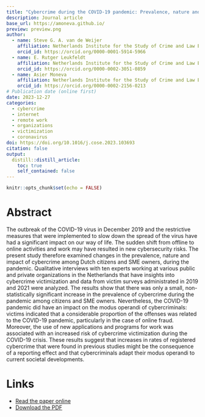 ```yaml
---
title: "Cybercrime during the COVID-19 pandemic: Prevalence, nature and impact of cybercrime for citizens and SME owners in the Netherlands"
description: Journal article
base_url: https://amoneva.github.io/
preview: preview.png
author:
  - name: Steve G. A. van de Weijer
    affiliation: Netherlands Institute for the Study of Crime and Law Enforcement (NSCR)
    orcid_id: https://orcid.org/0000-0001-5914-5966
  - name: E. Rutger Leukfeldt
    affiliation: Netherlands Institute for the Study of Crime and Law Enforcement (NSCR) & Centre of Expertise Cyber Security at The Hague University of Applied Sciences & Institute of Security and Global Affairs and Institute of Criminal Law and Criminology at Leiden University
    orcid_id: https://orcid.org/0000-0002-3051-0859
  - name: Asier Moneva
    affiliation: Netherlands Institute for the Study of Crime and Law Enforcement (NSCR) & Centre of Expertise Cyber Security at The Hague University of Applied Sciences
    orcid_id: https://orcid.org/0000-0002-2156-0213
# Publication date (online first)
date: 2023-12-27
categories:
  - cybercrime
  - internet
  - remote work
  - organizations
  - victimization
  - coronavirus
doi: https://doi.org/10.1016/j.cose.2023.103693
citation: false
output:
  distill::distill_article:
    toc: true
    self_contained: false
---
```


```r
knitr::opts_chunk$set(echo = FALSE)
```

# Abstract

The outbreak of the COVID-19 virus in December 2019 and the restrictive measures that were implemented to slow down the spread of the virus have had a significant impact on our way of life. The sudden shift from offline to online activities and work may have resulted in new cybersecurity risks. The present study therefore examined changes in the prevalence, nature and impact of cybercrime among Dutch citizens and SME owners, during the pandemic. Qualitative interviews with ten experts working at various public and private organizations in the Netherlands that have insights into cybercrime victimization and data from victim surveys administrated in 2019 and 2021 were analyzed. The results show that there was only a small, non-statistically significant increase in the prevalence of cybercrime during the pandemic among citizens and SME owners. Nevertheless, the COVID-19 pandemic did have an impact on the modus operandi of cybercriminals: victims indicated that a considerable proportion of the offenses was related to the COVID-19 pandemic, particularly in the case of online fraud. Moreover, the use of new applications and programs for work was associated with an increased risk of cybercrime victimization during the COVID-19 crisis. These results suggest that increases in rates of registered cybercrime that were found in previous studies might be the consequence of a reporting effect and that cybercriminals adapt their modus operandi to current societal developments.

# Links

-   [Read the paper online](https://www.sciencedirect.com/science/article/pii/S016740482300603X)
-   [Download the PDF](vandeweijer_2023_cybercrime-during-the-covid-19.pdf)
<!-- -   [Access the R code](URL) -->
